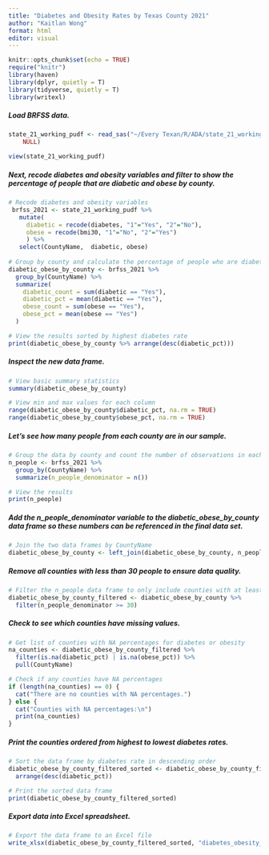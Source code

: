 ---
title: "Diabetes and Obesity Rates by Texas County 2021"
author: "Kaitlan Wong"
format: html
editor: visual
---

```{r setup, include=FALSE}
knitr::opts_chunk$set(echo = TRUE)
require("knitr")
library(haven)
library(dplyr, quietly = T)
library(tidyverse, quietly = T)
library(writexl)
```

##### Load BRFSS data.

```{r}

state_21_working_pudf <- read_sas("~/Every Texan/R/ADA/state_21_working_pudf.sas7bdat", 
    NULL)

view(state_21_working_pudf)
```

##### Next, recode diabetes and obesity variables and filter to show the percentage of people that are diabetic and obese by county.

```{r}
# Recode diabetes and obesity variables
 brfss_2021 <- state_21_working_pudf %>%
   mutate(
     diabetic = recode(diabetes, "1"="Yes", "2"="No"),
     obese = recode(bmi30, "1"="No", "2"="Yes")
     ) %>%
   select(CountyName,  diabetic, obese) 
 
# Group by county and calculate the percentage of people who are diabetic and obese
diabetic_obese_by_county <- brfss_2021 %>%
  group_by(CountyName) %>%
  summarize(
    diabetic_count = sum(diabetic == "Yes"),
    diabetic_pct = mean(diabetic == "Yes"),
    obese_count = sum(obese == "Yes"),
    obese_pct = mean(obese == "Yes")
  )

# View the results sorted by highest diabetes rate
print(diabetic_obese_by_county %>% arrange(desc(diabetic_pct)))

```

##### Inspect the new data frame.

```{r}

# View basic summary statistics
summary(diabetic_obese_by_county)

# View min and max values for each column
range(diabetic_obese_by_county$diabetic_pct, na.rm = TRUE)
range(diabetic_obese_by_county$obese_pct, na.rm = TRUE)
```

##### Let's see how many people from each county are in our sample.

```{r}

# Group the data by county and count the number of observations in each group
n_people <- brfss_2021 %>%
  group_by(CountyName) %>%
  summarize(n_people_denominator = n())

# View the results
print(n_people)
```

##### Add the n_people_denominator variable to the diabetic_obese_by_county data frame so these numbers can be referenced in the final data set.

```{r}

# Join the two data frames by CountyName
diabetic_obese_by_county <- left_join(diabetic_obese_by_county, n_people, by = "CountyName")

```

##### **Remove all counties with less than 30 people to ensure data quality.**

```{r}
# Filter the n_people data frame to only include counties with at least 30 observations
diabetic_obese_by_county_filtered <- diabetic_obese_by_county %>%
  filter(n_people_denominator >= 30)

```

##### Check to see which counties have missing values.

```{r}

# Get list of counties with NA percentages for diabetes or obesity
na_counties <- diabetic_obese_by_county_filtered %>%
  filter(is.na(diabetic_pct) | is.na(obese_pct)) %>%
  pull(CountyName)

# Check if any counties have NA percentages
if (length(na_counties) == 0) {
  cat("There are no counties with NA percentages.")
} else {
  cat("Counties with NA percentages:\n")
  print(na_counties)
}
```

##### Print the counties ordered from highest to lowest diabetes rates.

```{r}
# Sort the data frame by diabetes rate in descending order
diabetic_obese_by_county_filtered_sorted <- diabetic_obese_by_county_filtered %>% 
  arrange(desc(diabetic_pct))

# Print the sorted data frame
print(diabetic_obese_by_county_filtered_sorted)


```

##### Export data into Excel spreadsheet.

```{r}

# Export the data frame to an Excel file
write_xlsx(diabetic_obese_by_county_filtered_sorted, "diabetes_obesity_by_county_2021_final.xlsx")
```
